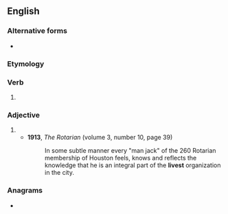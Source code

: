 ==English==

===Alternative forms===
* {{l|en|liv'st}} {{qualifier|obsolete}}

===Etymology===
{{suffix|live|est|lang=en}}

===Verb===
{{head|en|verb form}}

# {{en-archaic second-person singular of|live}}

===Adjective===
{{head|en|superlative adjective}}

# {{en-superlative of|live}}
#* '''1913''', ''The Rotarian'' (volume 3, number 10, page 39)
#*: In some subtle manner every "man jack" of the 260 Rotarian membership of Houston feels, knows and reflects the knowledge that he is an integral part of the '''livest''' organization in the city.

===Anagrams===
* {{anagrams|en|a=eilstv|Levits|vilest}}